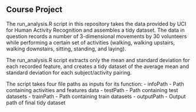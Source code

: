 Course Project
------------------------------------
The run_analysis.R script in this repository takes the data provided by UCI
for Human Activity Recognition and assembles a tidy dataset. The data in
question records a number of 3-dimensional movements by 30 volunteers while
performing a certain set of activities (walking, walking upstairs, walking
downstairs, sitting, standing, and laying).

The run_analysis.R script extracts only the mean and standard deviation for 
each recorded feature, and creates a tidy dataset of the average mean and 
standard deviation for each subject/activity pairing.

The script takes four file paths as inputs for its function:
- infoPath - Path containing activities and features data
- testPath - Path containing test datasets
- trainPath - Path containing train datasets
- outputPath - Output path of final tidy dataset